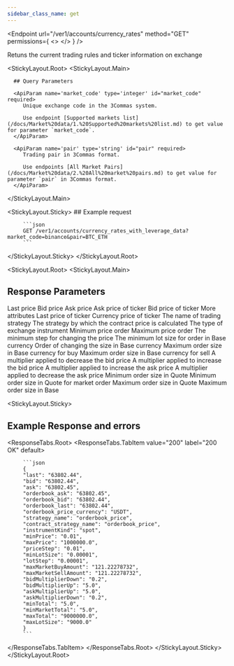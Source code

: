 ```yaml
---
sidebar_class_name: get
---
```


<Endpoint
  url="/ver1/accounts/currency_rates"
  method="GET"
  permissions={
    <>
      <Permission title="Permission" description="NONE" />
      <Permission title="Security" description="NONE" />
    </>
  }
/>

 Retuns the current trading rules and ticker information on exchange

<StickyLayout.Root>
   <StickyLayout.Main> 

      ## Query Parameters

      <ApiParam name='market_code' type='integer' id="market_code" required>
         Unique exchange code in the 3Commas system. 
         
         Use endpoint [Supported markets list](/docs/Market%20data/1.%20Supported%20markets%20list.md) to get value for parameter `market_code`.
      </ApiParam>

      <ApiParam name='pair' type='string' id="pair" required>
         Trading pair in 3Commas format. 
         
         Use endpoints [All Market Pairs](/docs/Market%20data/2.%20All%20market%20pairs.md) to get value for parameter `pair` in 3Commas format.
      </ApiParam>
   </StickyLayout.Main>

   <StickyLayout.Sticky>
      ## Example request

         ```json
         GET /ver1/accounts/currency_rates_with_leverage_data?market_code=binance&pair=BTC_ETH
         ```
   </StickyLayout.Sticky>
</StickyLayout.Root>

<StickyLayout.Root>
   <StickyLayout.Main> 

   ## Response Parameters

   <ApiParam name='last' type='integer' id="last">
      Last price
   </ApiParam>

   <ApiParam name='bid' type='string' id="bid">
      Bid price
   </ApiParam>

   <ApiParam name='ask' type='string' id="ask">
      Ask price
   </ApiParam>

   <ApiParam name='orderbook_ask' type='string' id="orderbook_ask">
      Ask price of ticker
   </ApiParam>

   <ApiParam name='orderbook_bid' type='string' id="orderbook_bid">
      Bid price of ticker
   </ApiParam>

   <CollapseAll>
   <CollapseAllHeading> More attributes <CollapseAllButton /> </CollapseAllHeading>

   <CollapsibleApiParam name='orderbook_last' type='string' id="orderbook_last">
      Last price of ticker
   </CollapsibleApiParam> 

   <CollapsibleApiParam name='orderbook_price_currency' type='string' id="orderbook_price_currency">
      Currency price of ticker
   </CollapsibleApiParam>

   <CollapsibleApiParam name='strategy_name' type='string' id="strategy_name">
      The name of trading strategy
   </CollapsibleApiParam>

   <CollapsibleApiParam name='contract_strategy_name' type='string' id="stratcontract_strategy_nameegy_name">
      The strategy by which the contract price is calculated
   </CollapsibleApiParam>

   <CollapsibleApiParam name='instrumentKind' type='string' id="instrumentKind">
      The type of exchange instrument
   </CollapsibleApiParam>

   <CollapsibleApiParam name='minPrice' type='string' id="minPrice">
      Minimum price order
   </CollapsibleApiParam>

   <CollapsibleApiParam name='maxPrice' type='string' id="maxPrice">
      Maximum price order
   </CollapsibleApiParam>

   <CollapsibleApiParam name='priceStep' type='string' id="priceStep">
      The minimum step for changing the price
   </CollapsibleApiParam>

   <CollapsibleApiParam name='minLotSize' type='string' id="maxminLotSizePrice">
      The minimum lot size for order in Base currency
   </CollapsibleApiParam>

   <CollapsibleApiParam name='lotStep' type='string' id="lotStep">
      Order of changing the size in Base currency
   </CollapsibleApiParam>

   <CollapsibleApiParam name='maxMarketBuyAmount' type='string' id="maxMarketBuyAmount">
      Maximum order size in Base currency for buy
   </CollapsibleApiParam>

   <CollapsibleApiParam name='maxMarketSellAmount' type='string' id="maxMarketSellAmount">
      Maximum order size in Base currency for sell
   </CollapsibleApiParam>

   <CollapsibleApiParam name='bidMultiplierDown' type='string' id="bidMultiplierDown">
      A multiplier applied to decrease the bid price
   </CollapsibleApiParam>

   <CollapsibleApiParam name='bidMultiplierUp' type='string' id="bidMultiplierUp">
      A multiplier applied to increase the bid price
   </CollapsibleApiParam>   
      
   <CollapsibleApiParam name='askMultiplierUp' type='string' id="askMultiplierUp">
      A multiplier applied to increase the ask price
   </CollapsibleApiParam>
      
   <CollapsibleApiParam name='askMultiplierDown' type='string' id="askMultiplierDown">
      A multiplier applied to decrease the ask price
   </CollapsibleApiParam>
      
   <CollapsibleApiParam name='minTotal' type='string' id="minTotal">
      Minimum order size in Quote
   </CollapsibleApiParam>  

   <CollapsibleApiParam name='minMarketTotal' type='string' id="minMarketTotal">
      Minimum order size in Quote for market order
   </CollapsibleApiParam>   
      
   <CollapsibleApiParam name='maxTotal' type='string' id="maxTotal">
      Maximum order size in Quote
   </CollapsibleApiParam>

   <CollapsibleApiParam name='maxLotSize' type='string' id="maxLotSize">
      Maximum order size in Base
   </CollapsibleApiParam>
   </CollapseAll>
</StickyLayout.Main>

<StickyLayout.Sticky>
   ## Example Response and errors

   <ResponseTabs.Root>
      <ResponseTabs.TabItem value="200" label="200 OK" default>

         ```json
         {
         "last": "63802.44",
         "bid": "63802.44",
         "ask": "63802.45",
         "orderbook_ask": "63802.45",
         "orderbook_bid": "63802.44",
         "orderbook_last": "63802.44",
         "orderbook_price_currency": "USDT",
         "strategy_name": "orderbook_price",
         "contract_strategy_name": "orderbook_price",
         "instrumentKind": "spot",
         "minPrice": "0.01",
         "maxPrice": "1000000.0",
         "priceStep": "0.01",
         "minLotSize": "0.00001",
         "lotStep": "0.00001",
         "maxMarketBuyAmount": "121.22278732",
         "maxMarketSellAmount": "121.22278732",
         "bidMultiplierDown": "0.2",
         "bidMultiplierUp": "5.0",
         "askMultiplierUp": "5.0",
         "askMultiplierDown": "0.2",
         "minTotal": "5.0",
         "minMarketTotal": "5.0",
         "maxTotal": "9000000.0",
         "maxLotSize": "9000.0"
         }
         ```
   </ResponseTabs.TabItem>
  </ResponseTabs.Root>
</StickyLayout.Sticky>
</StickyLayout.Root>
